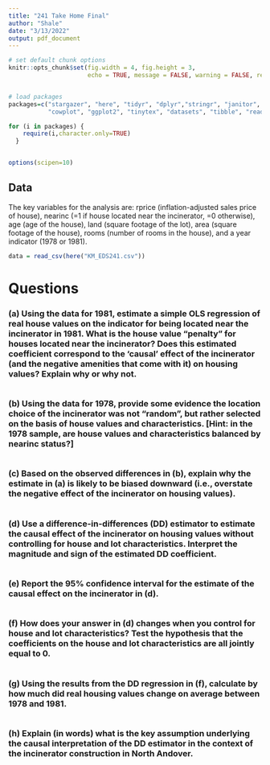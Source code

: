 ```yaml
---
title: "241 Take Home Final"
author: "Shale"
date: "3/13/2022"
output: pdf_document
---
```


```r

# set default chunk options
knitr::opts_chunk$set(fig.width = 4, fig.height = 3, 
                      echo = TRUE, message = FALSE, warning = FALSE, results = FALSE)


# load packages
packages=c("stargazer", "here", "tidyr", "dplyr","stringr", "janitor", 
           "cowplot", "ggplot2", "tinytex", "datasets", "tibble", "readr")

for (i in packages) {
    require(i,character.only=TRUE)
  }


options(scipen=10) 

```

## Data

The key variables for the analysis are: rprice (inflation-adjusted sales price of house), nearinc (=1 if house located near the incinerator, =0 otherwise), age (age of the house), land (square footage of the lot), area (square footage of the house), rooms (number of rooms in the house), and a year indicator (1978 or 1981).

```r
data = read_csv(here("KM_EDS241.csv"))
```


# Questions

### (a) Using the data for 1981, estimate a simple OLS regression of real house values on the indicator for being located near the incinerator in 1981. What is the house value “penalty” for houses located near the incinerator? Does this estimated coefficient correspond to the ‘causal’ effect of the incinerator (and the negative amenities that come with it) on housing values? Explain why or why not.

```r

```

### (b) Using the data for 1978, provide some evidence the location choice of the incinerator was not “random”, but rather selected on the basis of house values and characteristics. [Hint: in the 1978 sample, are house values and characteristics balanced by nearinc status?]

```r

```

### (c) Based on the observed differences in (b), explain why the estimate in (a) is likely to be biased downward (i.e., overstate the negative effect of the incinerator on housing values).

```r

```

### (d) Use a difference-in-differences (DD) estimator to estimate the causal effect of the incinerator on housing values without controlling for house and lot characteristics. Interpret the magnitude and sign of the estimated DD coefficient.

```r

```

### (e) Report the 95% confidence interval for the estimate of the causal effect on the incinerator in (d).

```r

```

### (f) How does your answer in (d) changes when you control for house and lot characteristics? Test the hypothesis that the coefficients on the house and lot characteristics are all jointly equal to 0.

```r

```

### (g) Using the results from the DD regression in (f), calculate by how much did real housing values change on average between 1978 and 1981.

```r

```

### (h) Explain (in words) what is the key assumption underlying the causal interpretation of the DD estimator in the context of the incinerator construction in North Andover.

```r

```

